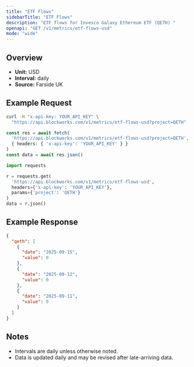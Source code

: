 ```yaml
---
title: "ETF Flows"
sidebarTitle: "ETF Flows"
description: "ETF flows for Invesco Galaxy Ethereum ETF (QETH) "
openapi: "GET /v1/metrics/etf-flows-usd"
mode: "wide"
---
```


## Overview

- **Unit:** USD
- **Interval:** daily
- **Source:** Farside UK

## Example Request

<CodeGroup>

```bash cURL
curl -H "x-api-key: YOUR_API_KEY" \
  "https://api.blockworks.com/v1/metrics/etf-flows-usd?project=QETH"
```

```typescript TypeScript
const res = await fetch(
  'https://api.blockworks.com/v1/metrics/etf-flows-usd?project=QETH',
  { headers: { 'x-api-key': 'YOUR_API_KEY' } }
)
const data = await res.json()
```

```python Python
import requests

r = requests.get(
  'https://api.blockworks.com/v1/metrics/etf-flows-usd',
  headers={'x-api-key': 'YOUR_API_KEY'},
  params={'project': 'QETH'}
)
data = r.json()
```

</CodeGroup>

## Example Response

```json
{
  "qeth": [
    {
      "date": "2025-09-15",
      "value": 0
    },
    {
      "date": "2025-09-12",
      "value": 0
    },
    {
      "date": "2025-09-11",
      "value": 0
    }
  ]
}
```

## Notes
- Intervals are daily unless otherwise noted.
- Data is updated daily and may be revised after late-arriving data.